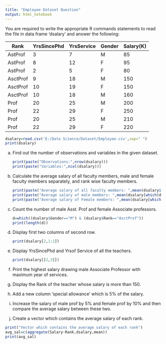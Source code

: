 ---
title: "Employee Dataset Question"
output: html_notebook
---

You are required to write the appropriate R commands statements to read the file in data frame 'dsalary' and answer the following:

| Rank     | YrsSincePhd | YrsService | Gender | Salary(K) |
|----------|-------------|------------|--------|-----------|
| AstProf  | 3           | 7          | M      | 85        |
| AstProf  | 8           | 12         | F      | 95        |
| AstProf  | 2           | 5          | F      | 80        |
| AsctProf | 9           | 18         | M      | 150       |
| AsctProf | 10          | 19         | F      | 150       |
| AsctProf | 10          | 18         | M      | 160       |
| Prof     | 20          | 25         | M      | 200       |
| Prof     | 22          | 29         | F      | 250       |
| Prof     | 20          | 25         | M      | 210       |
| Prof     | 22          | 29         | F      | 220       |

```{r}
dsalary=read.csv('E:/Data Science/Dataset/Employee.csv',sep=" ")
print(dsalary)
```

a)  Find out the number of observations and variables in the given dataset.

    ```{r}
    print(paste("Observations:",nrow(dsalary)))
    print(paste("Variables:",ncol(dsalary)))
    ```

b)  Calculate the average salary of all faculty members, male and female faculty members separately, and rank wise faculty members.

    ```{r}
    print(paste("Average salary of all faculty members: ",mean(dsalary$Salary.K.)))
    print(paste("Average salary of male members: ",mean(dsalary[which(dsalary$Gender=='M'),]$Salary.K.)))
    print(paste("Average salary of Female members: ",mean(dsalary[which(dsalary$Gender=='F'),]$Salary.K.)))

    ```

c)  Count the number of male Asst. Prof and female Associate professors.

    ```{r}
    d=which((dsalary$Gender=="M") & (dsalary$Rank=="AsctProf"))
    print(length(d))
    ```

d)  Display first two columns of second row.

    ```{r}
    print(dsalary[2,1:2])
    ```

e)  Display YrsSincePhd and Yrsof Service of all the teachers.

    ```{r}
    print(dsalary[[2,3]])
    ```

f)  Print the highest salary drawing male Associate Professor with maximum year of services.\

g)  Display the Rank of the teacher whose salary is more than 150.\

h)  Add a new column 'special allowance' which is 5% of the salary.\

i)  Increase the salary of male prof by 5% and female prof by 10% and then compare the average salary between these two.\

j)  Create a vector which contains the average salary of each rank.

```{r}
print("Vector which contains the average salary of each rank")
avg_sal=c(aggregate(Salary~Rank,dsalary,mean))
print(avg_sal)
```
